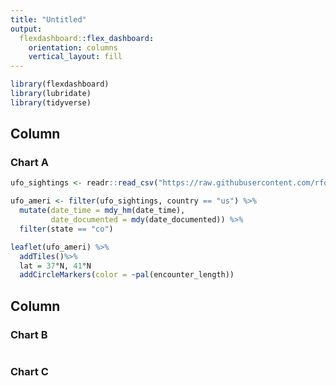 ```yaml
---
title: "Untitled"
output: 
  flexdashboard::flex_dashboard:
    orientation: columns
    vertical_layout: fill
---
```


```r
library(flexdashboard)
library(lubridate)
library(tidyverse)
```

Column {data-width=650}
-----------------------------------------------------------------------

### Chart A

```r
ufo_sightings <- readr::read_csv("https://raw.githubusercontent.com/rfordatascience/tidytuesday/master/data/2019/2019-06-25/ufo_sightings.csv")

ufo_ameri <- filter(ufo_sightings, country == "us") %>% 
  mutate(date_time = mdy_hm(date_time),
         date_documented = mdy(date_documented)) %>% 
  filter(state == "co")

leaflet(ufo_ameri) %>% 
  addTiles()%>%
  lat = 37°N, 41°N
  addCircleMarkers(color = ~pal(encounter_length))
```

Column {data-width=350}
-----------------------------------------------------------------------

### Chart B

```r

```

### Chart C

```r

```

